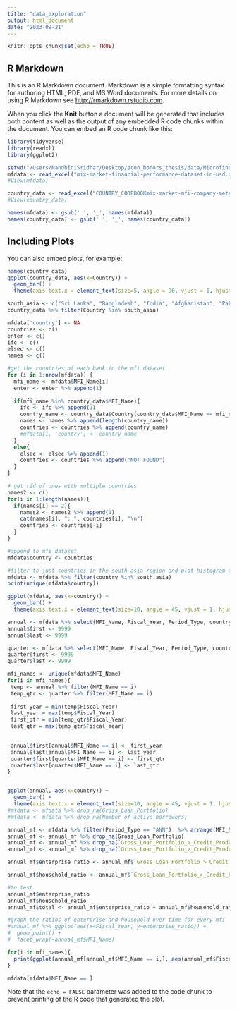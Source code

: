 ```yaml
---
title: "data_exploration"
output: html_document
date: "2023-09-21"
---
```


```r
knitr::opts_chunk$set(echo = TRUE)
```

## R Markdown

This is an R Markdown document. Markdown is a simple formatting syntax for authoring HTML, PDF, and MS Word documents. For more details on using R Markdown see <http://rmarkdown.rstudio.com>.

When you click the **Knit** button a document will be generated that includes both content as well as the output of any embedded R code chunks within the document. You can embed an R code chunk like this:

```r
library(tidyverse)
library(readxl)
library(ggplot2)
```


```r
setwd("/Users/NandhiniSridhar/Desktop/econ_honors_thesis/data/Microfinance")
mfdata <- read_excel("mix-market-financial-performance-dataset-in-usd.xlsx")
#View(mfdata)

country_data <- read_excel("COUNTRY_CODEBOOKmix-market-mfi-company-metadata.xlsx")
#View(country_data)

names(mfdata) <- gsub(' ', '_', names(mfdata))
names(country_data) <- gsub(' ', '_', names(country_data))
```

## Including Plots

You can also embed plots, for example:

```r
names(country_data)
ggplot(country_data, aes(x=Country)) + 
  geom_bar() +
  theme(axis.text.x = element_text(size=5, angle = 90, vjust = 1, hjust=1))
```
```r
south_asia <- c("Sri Lanka", "Bangladesh", "India", "Afghanistan", "Pakistan", "Bhutan", "Nepal", "Maldives")
country_data %>% filter(Country %in% south_asia)

mfdata['country'] <- NA
countries <- c()
enter <- c()
ifc <- c()
elsec <- c()
names <- c()

#get the countries of each bank in the mfi dataset
for (i in 1:nrow(mfdata)) {
  mfi_name <- mfdata$MFI_Name[i]
  enter <- enter %>% append(1)
  
  if(mfi_name %in% country_data$MFI_Name){
    ifc <- ifc %>% append(1)
    country_name <- country_data$Country[country_data$MFI_Name == mfi_name]
    names <- names %>% append(length(country_name))
    countries <- countries %>% append(country_name)
    #mfdata[i, 'country'] <- country_name
  }
  else{
    elsec <- elsec %>% append(1)
    countries <- countries %>% append("NOT FOUND")
  }
}

# get rid of ones with multiple countries
names2 <- c()
for(i in 1:length(names)){
  if(names[i] == 2){
    names2 <- names2 %>% append(1)
    cat(names[i], ": ", countries[i], "\n")
    countries <- countries[-i]
  }
}

#append to mfi dataset
mfdata$country <- countries
```


```r
#filter to just countries in the south asia region and plot histogram of distribution
mfdata <- mfdata %>% filter(country %in% south_asia)
print(unique(mfdata$country))

ggplot(mfdata, aes(x=country)) + 
  geom_bar() +
  theme(axis.text.x = element_text(size=10, angle = 45, vjust = 1, hjust=1))

annual <- mfdata %>% select(MFI_Name, Fiscal_Year, Period_Type, country) %>% filter(Period_Type == "ANN") %>% arrange(MFI_Name, Fiscal_Year)
annual$first <- 9999
annual$last <- 9999

quarter <- mfdata %>% select(MFI_Name, Fiscal_Year, Period_Type, country) %>% filter(Period_Type == "QTR") %>% arrange(MFI_Name, Fiscal_Year)
quarter$first <- 9999
quarter$last <- 9999

mfi_names <- unique(mfdata$MFI_Name)
for(i in mfi_names){
 temp <- annual %>% filter(MFI_Name == i)
 temp_qtr <- quarter %>% filter(MFI_Name == i)
 
 first_year = min(temp$Fiscal_Year)
 last_year = max(temp$Fiscal_Year)
 first_qtr = min(temp_qtr$Fiscal_Year)
 last_qtr = max(temp_qtr$Fiscal_Year)

 
 annual$first[annual$MFI_Name == i] <- first_year
 annual$last[annual$MFI_Name == i] <- last_year
 quarter$first[quarter$MFI_Name == i] <- first_qtr
 quarter$last[quarter$MFI_Name == i] <- last_qtr
}


ggplot(annual, aes(x=country)) + 
  geom_bar() +
  theme(axis.text.x = element_text(size=10, angle = 45, vjust = 1, hjust=1))
#mfdata <- mfdata %>% drop_na(Gross_Loan_Portfolio)
#mfdata <- mfdata %>% drop_na(Number_of_active_borrowers)
```


```r

annual_mf <- mfdata %>% filter(Period_Type == "ANN")  %>% arrange(MFI_Name, Fiscal_Year)
annual_mf <- annual_mf %>% drop_na(Gross_Loan_Portfolio)
annual_mf <- annual_mf %>% drop_na(`Gross_Loan_Portfolio_>_Credit_Products__>_Enterprise_Finance`)
annual_mf <- annual_mf %>% drop_na(`Gross_Loan_Portfolio_>_Credit_Products__>_Household_Financing`)

annual_mf$enterprise_ratio <- annual_mf$`Gross_Loan_Portfolio_>_Credit_Products__>_Enterprise_Finance` / annual_mf$Gross_Loan_Portfolio

annual_mf$household_ratio <- annual_mf$`Gross_Loan_Portfolio_>_Credit_Products__>_Household_Financing` / annual_mf$Gross_Loan_Portfolio

#to test
annual_mf$enterprise_ratio
annual_mf$household_ratio
annual_mf$total <- annual_mf$enterprise_ratio + annual_mf$household_ratio #SOME OF THESE ARE NOT 1 WHAT??

```

```r
#graph the ratios of enterprise and household over time for every mfi
#annual_mf %>% ggplot(aes(x=Fiscal_Year, y=enterprise_ratio)) +
#  geom_point() +
#  facet_wrap(~annual_mf$MFI_Name)

for(i in mfi_names){
  print(ggplot(annual_mf[annual_mf$MFI_Name == i,], aes(annual_mf$Fiscal_Year, annual_mf$enterprise_ratio)) + geom_point())
}

mfdata[mfdata$MFI_Name == ]
```

Note that the `echo = FALSE` parameter was added to the code chunk to prevent printing of the R code that generated the plot.
